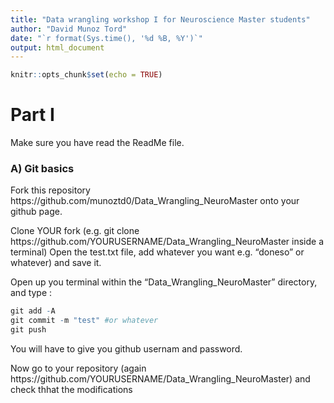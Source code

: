```yaml
---
title: "Data wrangling workshop I for Neuroscience Master students"
author: "David Munoz Tord"
date: "`r format(Sys.time(), '%d %B, %Y')`"
output: html_document
---
```


```r
knitr::opts_chunk$set(echo = TRUE)
```

# Part I

Make sure you have read the ReadMe file.

### A) Git basics
Fork this repository https://github.com/munoztd0/Data_Wrangling_NeuroMaster onto your github page.

Clone YOUR fork (e.g. git clone https://github.com/YOURUSERNAME/Data_Wrangling_NeuroMaster inside a terminal)
Open the test.txt file, add whatever you want e.g. "doneso" or whatever) and save it.

Open up you terminal within the "Data_Wrangling_NeuroMaster" directory, and type :

```r
git add -A
git commit -m "test" #or whatever
git push 
```
You will have to give you github usernam and password.

Now go to your repository (again https://github.com/YOURUSERNAME/Data_Wrangling_NeuroMaster) and check thhat the modifications
